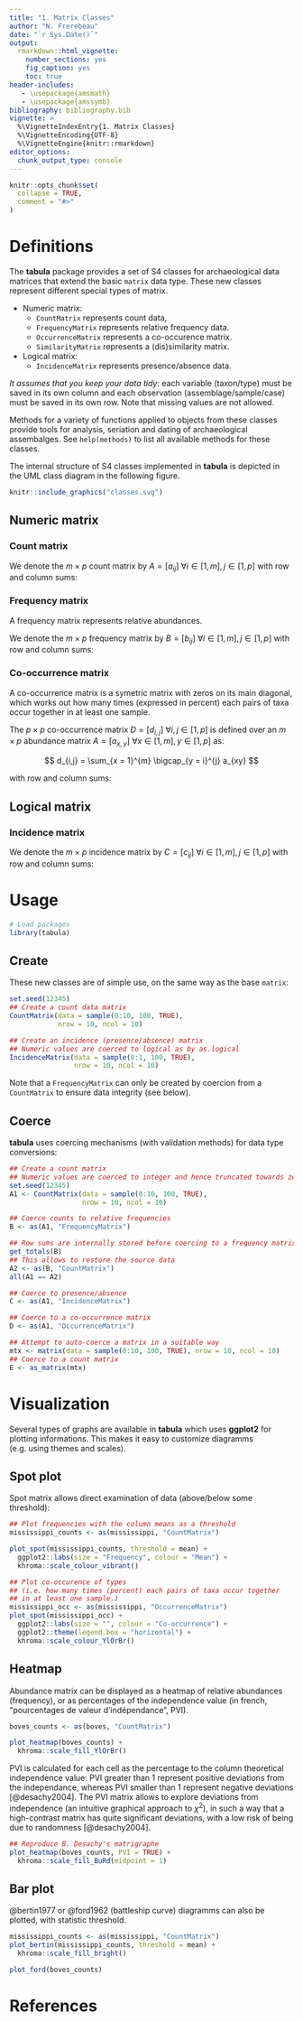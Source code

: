 ```yaml
---
title: "1. Matrix Classes"
author: "N. Frerebeau"
date: "`r Sys.Date()`"
output:
  rmarkdown::html_vignette:
    number_sections: yes
    fig_caption: yes
    toc: true
header-includes:
   - \usepackage{amsmath}
   - \usepackage{amssymb}
bibliography: bibliography.bib
vignette: >
  %\VignetteIndexEntry{1. Matrix Classes}
  %\VignetteEncoding{UTF-8}
  %\VignetteEngine{knitr::rmarkdown}
editor_options: 
  chunk_output_type: console
---
```


```r
knitr::opts_chunk$set(
  collapse = TRUE,
  comment = "#>"
)
```

# Definitions
The **tabula** package provides a set of S4 classes for archaeological data matrices that extend the basic `matrix` data type. These new classes represent different special types of matrix.

* Numeric matrix:
  * `CountMatrix` represents count data,
  * `FrequencyMatrix` represents relative frequency data.
  * `OccurrenceMatrix` represents a co-occurence matrix.
  * `SimilarityMatrix` represents a (dis)similarity matrix.
* Logical matrix:
  * `IncidenceMatrix` represents presence/absence data.
    
*It assumes that you keep your data tidy*: each variable (taxon/type) must be saved in its own column and each observation (assemblage/sample/case) must be saved in its own row. Note that missing values are not allowed.

Methods for a variety of functions applied to objects from these classes provide tools for analysis, seriation and dating of archaeological assembalges. See `help(methods)` to list all available methods for these classes.

The internal structure of S4 classes implemented in **tabula** is depicted in the UML class diagram in the following figure.

```r
knitr::include_graphics("classes.svg")
```

## Numeric matrix
### Count matrix

We denote the $m \times p$ count matrix by $A = \left[ a_{ij} \right] ~\forall i \in \left[ 1,m \right], j \in \left[ 1,p \right]$ with row and column sums:

\begin{align}
 a_{i \cdot} = \sum_{j = 1}^{p} a_{ij} &&
 a_{\cdot j} = \sum_{i = 1}^{m} a_{ij} &&
 a_{\cdot \cdot} = \sum_{i = 1}^{m} \sum_{j = 1}^{p} a_{ij} &&
 \forall a_{ij} \in \mathbb{N}
\end{align}

### Frequency matrix

A frequency matrix represents relative abundances.

We denote the $m \times p$ frequency matrix by $B = \left[ b_{ij} \right] ~\forall i \in \left[ 1,m \right], j \in \left[ 1,p \right]$ with row and column sums:

\begin{align}
 b_{i \cdot} = \sum_{j = 1}^{p} b_{ij} = 1 &&
 b_{\cdot j} = \sum_{i = 1}^{m} b_{ij} &&
 b_{\cdot \cdot} = \sum_{i = 1}^{m} \sum_{j = 1}^{p} b_{ij} &&
 \forall b_{ij} \in \left[ 0,1 \right]
\end{align}

### Co-occurrence matrix

A co-occurrence matrix is a symetric matrix with zeros on its main diagonal, which works out how many times (expressed in percent) each pairs of taxa occur together in at least one sample.

The $p \times p$ co-occurrence matrix $D = \left[ d_{i,j} \right] ~\forall i,j \in \left[ 1,p \right]$ is defined over an $m \times p$ abundance matrix $A = \left[ a_{x,y} \right] ~\forall x \in \left[ 1,m \right], y \in \left[ 1,p \right]$ as:

$$ d_{i,j} = \sum_{x = 1}^{m} \bigcap_{y = i}^{j} a_{xy} $$

with row and column sums:

\begin{align}
  d_{i \cdot} = \sum_{j \geqslant i}^{p} d_{ij} &&
  d_{\cdot j} = \sum_{i \leqslant j}^{p} d_{ij} &&
  d_{\cdot \cdot} = \sum_{i = 1}^{p} \sum_{j \geqslant i}^{p} d_{ij} &&
  \forall d_{ij} \in \mathbb{N}
\end{align}

## Logical matrix
### Incidence matrix

We denote the $m \times p$ incidence matrix by $C = \left[ c_{ij} \right] ~\forall i \in \left[ 1,m \right], j \in \left[ 1,p \right]$ with row and column sums:

\begin{align}
 c_{i \cdot} = \sum_{j = 1}^{p} c_{ij} &&
 c_{\cdot j} = \sum_{i = 1}^{m} c_{ij} &&
 c_{\cdot \cdot} = \sum_{i = 1}^{m} \sum_{j = 1}^{p} c_{ij} &&
 \forall c_{ij} \in \lbrace 0,1 \rbrace
\end{align}

# Usage

```r
# Load packages
library(tabula)
```

## Create

These new classes are of simple use, on the same way as the base `matrix`:

```r
set.seed(12345)
## Create a count data matrix
CountMatrix(data = sample(0:10, 100, TRUE),
            nrow = 10, ncol = 10)

## Create an incidence (presence/absence) matrix
## Numeric values are coerced to logical as by as.logical
IncidenceMatrix(data = sample(0:1, 100, TRUE),
                nrow = 10, ncol = 10)
```

Note that a `FrequencyMatrix` can only be created by coercion from a `CountMatrix` to ensure data integrity (see below).

## Coerce
**tabula** uses coercing mechanisms (with validation methods) for data type conversions:

```r
## Create a count matrix
## Numeric values are coerced to integer and hence truncated towards zero
set.seed(12345)
A1 <- CountMatrix(data = sample(0:10, 100, TRUE),
                  nrow = 10, ncol = 10)

## Coerce counts to relative frequencies
B <- as(A1, "FrequencyMatrix")

## Row sums are internally stored before coercing to a frequency matrix
get_totals(B)
## This allows to restore the source data
A2 <- as(B, "CountMatrix")
all(A1 == A2)

## Coerce to presence/absence
C <- as(A1, "IncidenceMatrix")

## Coerce to a co-occurrence matrix
D <- as(A1, "OccurrenceMatrix")

## Attempt to auto-coerce a matrix in a suitable way
mtx <- matrix(data = sample(0:10, 100, TRUE), nrow = 10, ncol = 10)
## Coerce to a count matrix
E <- as_matrix(mtx)
```

# Visualization

Several types of graphs are available in **tabula** which uses **ggplot2** for plotting informations. This makes it easy to customize diagramms (e.g. using themes and scales).

## Spot plot
Spot matrix allows direct examination of data (above/below some threshold):

```r
## Plot frequencies with the column means as a threshold
mississippi_counts <- as(mississippi, "CountMatrix")

plot_spot(mississippi_counts, threshold = mean) +
  ggplot2::labs(size = "Frequency", colour = "Mean") +
  khroma::scale_colour_vibrant()
```

```r
## Plot co-occurence of types
## (i.e. how many times (percent) each pairs of taxa occur together 
## in at least one sample.)
mississippi_occ <- as(mississippi, "OccurrenceMatrix")
plot_spot(mississippi_occ) +
  ggplot2::labs(size = "", colour = "Co-occurrence") +
  ggplot2::theme(legend.box = "horizontal") +
  khroma::scale_colour_YlOrBr()
```

## Heatmap

Abundance matrix can be displayed as a heatmap of relative abundances (frequency), or as percentages of the independence value (in french, "pourcentages de valeur d'indépendance", PVI).

```r
boves_counts <- as(boves, "CountMatrix")

plot_heatmap(boves_counts) +
  khroma::scale_fill_YlOrBr()
```


PVI is calculated for each cell as the percentage to the column theoretical independence value: PVI greater than $1$ represent positive deviations from the independance, whereas PVI smaller than $1$ represent negative deviations [@desachy2004]. The PVI matrix allows to explore deviations from independence (an intuitive graphical approach to $\chi^2$), in such a way that a high-contrast matrix has quite significant deviations, with a low risk of being due to randomness [@desachy2004].

```r
## Reproduce B. Desachy's matrigraphe
plot_heatmap(boves_counts, PVI = TRUE) +
  khroma::scale_fill_BuRd(midpoint = 1)
```

## Bar plot
@bertin1977 or @ford1962 (battleship curve) diagramms can also be plotted, with statistic threshold.

```r
mississippi_counts <- as(mississippi, "CountMatrix")
plot_bertin(mississippi_counts, threshold = mean) +
  khroma::scale_fill_bright()
```

```r
plot_ford(boves_counts)
```

# References
